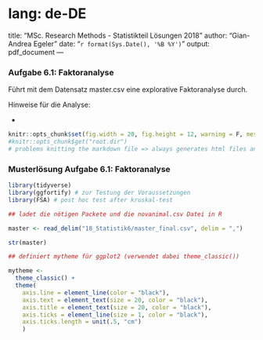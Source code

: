 # lang: de-DE
title: "MSc. Research Methods - Statistikteil Lösungen 2018"
author: "Gian-Andrea Egeler"
date: "`r format(Sys.Date(), '%B %Y')`"
output: pdf_document
---

### Aufgabe 6.1: Faktoranalyse

Führt mit dem Datensatz master.csv eine explorative Faktoranalyse durch. 

Hinweise für die Analyse:

* 

```r
knitr::opts_chunk$set(fig.width = 20, fig.height = 12, warning = F, message = F, fig.pos = 'H')
#knitr::opts_chunk$get("root.dir")
# problems knitting the markdown file => always generates html files and not pdf's
```

### Musterlösung Aufgabe 6.1: Faktoranalyse

```r

library(tidyverse)
library(ggfortify) # zur Testung der Voraussetzungen
library(FSA) # post hoc test after kruskal-test

## ladet die nötigen Packete und die novanimal.csv Datei in R

master <- read_delim("18_Statistik6/master_final.csv", delim = ",")

str(master)

## definiert mytheme für ggplot2 (verwendet dabei theme_classic())

mytheme <- 
  theme_classic() + 
  theme(
    axis.line = element_line(color = "black"), 
    axis.text = element_text(size = 20, color = "black"), 
    axis.title = element_text(size = 20, color = "black"), 
    axis.ticks = element_line(size = 1, color = "black"), 
    axis.ticks.length = unit(.5, "cm")
    )


```





